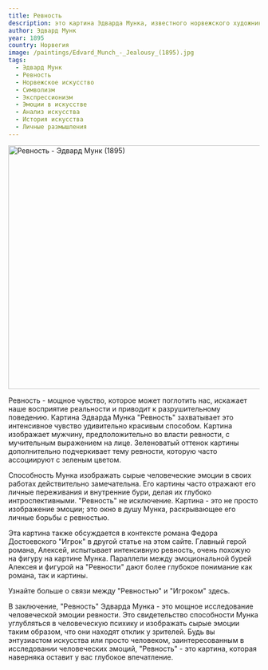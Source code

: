```yaml
---
title: Ревность
description: это картина Эдварда Мунка, известного норвежского художника. Картина ярко изображает интенсивное чувство ревности, что находит отклик в моих личных переживаниях. Уникальный стиль Мунка и эмоциональная глубина его работ всегда меня завораживали.
author: Эдвард Мунк
year: 1895
country: Норвегия
image: /paintings/Edvard_Munch_-_Jealousy_(1895).jpg
tags:
  - Эдвард Мунк
  - Ревность
  - Норвежское искусство
  - Символизм
  - Экспрессионизм
  - Эмоции в искусстве
  - Анализ искусства
  - История искусства
  - Личные размышления
---
```


<Image className="w-full" width="1080" height="489" src="/paintings/Edvard_Munch_-_Jealousy_(1895).jpg"
       alt="Ревность - Эдвард Мунк (1895)"
       caption="Ревность - Эдвард Мунк (1895)"/>

Ревность - мощное чувство, которое может поглотить нас, искажает наше восприятие реальности и приводит к разрушительному поведению. Картина Эдварда Мунка "Ревность" захватывает это интенсивное чувство удивительно красивым способом. Картина изображает мужчину, предположительно во власти ревности, с мучительным выражением на лице. Зеленоватый оттенок картины дополнительно подчеркивает тему ревности, которую часто ассоциируют с зеленым цветом.

Способность Мунка изображать сырые человеческие эмоции в своих работах действительно замечательна. Его картины часто отражают его личные переживания и внутренние бури, делая их глубоко интроспективными. "Ревность" не исключение. Картина - это не просто изображение эмоции; это окно в душу Мунка, раскрывающее его личные борьбы с ревностью.

Эта картина также обсуждается в контексте романа Федора Достоевского "Игрок" в другой статье на этом сайте. Главный герой романа, Алексей, испытывает интенсивную ревность, очень похожую на фигуру на картине Мунка. Параллели между эмоциональной бурей Алексея и фигурой на "Ревности" дают более глубокое понимание как романа, так и картины.

<Link href="/posts/the-gambler-and-the-black-square.mdx">
  Узнайте больше о связи между "Ревностью" и "Игроком" здесь.
</Link>

В заключение, "Ревность" Эдварда Мунка - это мощное исследование человеческой эмоции ревности. Это свидетельство способности Мунка углубляться в человеческую психику и изображать сырые эмоции таким образом, что они находят отклик у зрителей. Будь вы энтузиастом искусства или просто человеком, заинтересованным в исследовании человеческих эмоций, "Ревность" - это картина, которая наверняка оставит у вас глубокое впечатление.

